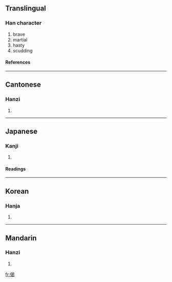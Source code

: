 ==Translingual==
===Han character===
{{Han char|rn=9|rad=人|as=09|sn=11|four=2622<sub>7</sub>|canj=人日心女 (OAPV)}}
# brave
# martial
# hasty
# scudding
====References====
{{Han ref|kx=0110.040|dkj=00836|dj=0234.010|hdz=10191.010|uh=5048|ud=20552|bh=D455|bd=54357}}
----
==Cantonese==
===Hanzi===
{{yue-hanzi|jyut=|y=gai2, gai6 git6}}
# {{defn|Cantonese}}
----
==Japanese==
===Kanji===
{{ja-kanji|grade=|rs=人09}}
# {{defn|Japanese}}
====Readings====
{{ja-readings|on=[[けつ]] (ketsu), [[けい]] (kei), [[げ]] (ge)|kun=[[いこう]] (ikou)}}
----
==Korean==
===Hanja===
{{ko-hanja|hangeul=[[게]], [[걸]]|rv=ge, geol|mr=ke, kŏl}}
# {{defn|Korean}}
----
==Mandarin==
===Hanzi===
{{cmn-hanzi|pin=[[jì]] (ji4), [[jié]] (jie2)|wg=chi<sup>4</sup>, chieh<sup>2</sup>}}
# {{defn|Mandarin}}

[[fr:偈]]